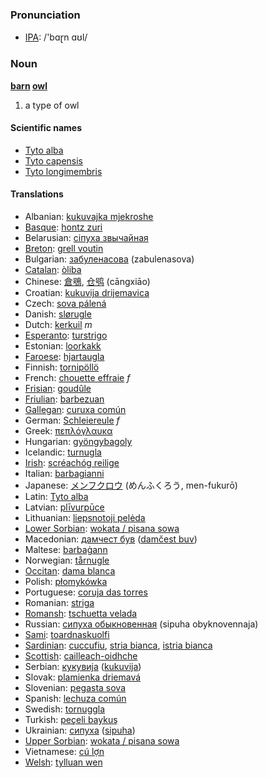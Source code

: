 === Pronunciation ===
*[[w:IPA|IPA]]: /'bɑɽn ɑʊl/

=== Noun ===
'''[[barn]] [[owl]]'''

# a type of owl

====Scientific names====
*[[Tyto alba]]
*[[Tyto capensis]]
*[[Tyto longimembris]]

==== Translations ====
*Albanian: [[kukuvajka mjekroshe]]
*[[Basque]]: [[hontz zuri]]
*Belarusian: [[сіпуха звычайная]]
*[[Breton]]: [[grell voutin]]
*Bulgarian: [[забуленасова]] (zabulenasova)
*[[Catalan]]: [[òliba]]
*Chinese: [[倉鴞]], [[仓鸮]] (cāngxiāo)
*Croatian: [[kukuvija drijemavica]]
*Czech: [[sova pálená]]
*Danish: [[slørugle]]
*Dutch: [[kerkuil]] ''m''
*[[Esperanto]]: [[turstrigo]]
*Estonian: [[loorkakk]]
*[[Faroese]]: [[hjartaugla]]
*Finnish: [[tornipöllö]]
*French: [[chouette effraie]] ''f''
*[[Frisian]]: [[goudûle]]
*[[Friulian]]: [[barbezuan]]
*[[Gallegan]]: [[curuxa común]]
*German: [[Schleiereule]] ''f''
*Greek: [[πεπλόγλαυκα]]
*Hungarian: [[gyöngybagoly]]
*Icelandic: [[turnugla]]
*[[Irish]]: [[scréachóg reilige]]
*Italian: [[barbagianni]]
*Japanese: [[メンフクロウ]] (めんふくろう, men-fukurō)<!-- [[面梟]] not sure about kanji - kana seems to be the usual way to write it -->
*Latin: [[Tyto alba]] '' ''
*Latvian: [[plīvurpūce]]
*Lithuanian: [[liepsnotoji pelėda]]
*[[Lower Sorbian]]: [[wokata / pisana sowa]]
*Macedonian: [[дамчест був]] ([[damčest buv]])
*Maltese: [[barbaġann]]
*Norwegian: [[tårnugle]]
*[[Occitan]]: [[dama blanca]]
*Polish: [[płomykówka]]
*Portuguese: [[coruja das torres]]
*Romanian: [[striga]]
*[[Romansh]]: [[tschuetta velada]]
*Russian: [[сипуха обыкновенная]] (sipuha obyknovennaja)
*[[Sami]]: [[toardnaskuolfi]]
*[[Sardinian]]: [[cuccufiu]], [[stria bianca]], [[istria bianca]]
*[[Scottish]]: [[cailleach-oidhche]]
*Serbian: [[кукувиjа]] ([[kukuvija]])
*Slovak: [[plamienka driemavá]]
*Slovenian: [[pegasta sova]]
*Spanish: [[lechuza común]]
*Swedish: [[tornuggla]]
*Turkish: [[peçeli baykuş]]
*Ukrainian: [[сипуха]] ([[sipuha]])
*[[Upper Sorbian]]: [[wokata / pisana sowa]]
*Vietnamese: [[cú lợn]]
*[[Welsh]]: [[tylluan wen]]
